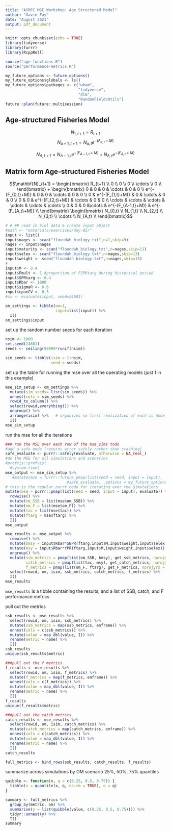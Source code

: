 ```yaml
---
title: "ASMFC MSE Workshop: Age Structured Model"
author: "Gavin Fay"
date: "August 2021"
output: pdf_document
---
```



```r
knitr::opts_chunk$set(echo = TRUE)
library(tidyverse)
library(furrr)
library(RcppRoll)
```

```r
source("age-functions.R")
source("performance-metrics.R")
```


```r
my_future_options <- future_options()
my_future_options$globals <- ls()
my_future_options$packages <- c("wham",
                                "tidyverse",
                                "dlm",
                                "RandomFieldsUtils")
future::plan(future::multisession)
```


## Age-structured Fisheries Model

$$ N_{1,t+1} = R_{t+1} $$
$$ N_{a+1,t+1} = N_{a,t}e^{-(F_{a,t}+M)} $$

$$ N_{A,t+1} = N_{A-1,t}e^{-(F_{A-1,t}+M)} + N_{A,t}e^{-(F_{A,t}+M)}$$


## Matrix form Age-structured Fisheries Model
\begingroup
\fontsize{7}{7}\selectfont
$$\mathbf{N}_{t+1} = 
\begin{bmatrix}
R_{t+1} \\
0 \\
0 \\
0 \\
\cdots \\
0 \\
\end{bmatrix} +
\begin{bmatrix}
0 & 0 & 0 & \cdots & 0 & 0 \\
e^{-(F_{0,t}+M)} & 0 & 0 & \cdots & 0 & 0 \\
0 & e^{-(F_{1,t}+M)} & 0 & \cdots & 0 & 0 \\
0 & 0 & e^{-(F_{2,t}+M)} & \cdots & 0 & 0 \\
\cdots & \cdots & \cdots & \cdots & \cdots & \cdots \\
0 & 0 & 0 &\cdots & e^{-(F_{A-1,t}+M)} & e^{-(F_{A,t}+M)} \\
\end{bmatrix} \begin{bmatrix}
N_{0,t} \\
N_{1,t} \\
N_{2,t} \\
N_{3,t} \\
\cdots \\
N_{A,t} \\
\end{bmatrix}$$
\endgroup




```r
# # ## read in biol data & create input object
#path <- "materials/exercises/day-02/"
input <- list()
input$nages <- scan("floundah_biology.txt",n=1,skip=9)
nages <- input$nages
input$maturity <- scan("floundah_biology.txt",n=nages,skip=11)
input$selex <- scan("floundah_biology.txt",n=nages,skip=13)
input$weight <- scan("floundah_biology.txt",n=nages,skip=15)
#
input$M <- 0.4
input$Fmult <- 1 #proportion of FSPRtarg during historical period
input$SPRtarg <- 0.4
input$Rbar <- 1000
input$sigmaR <- 0.6
input$cpueCV <- 0.3
#xx <- evaluate(input, seed=24601)
```


```r
om_settings <- tibble(om=1,
                      input=list(input)) %>% 
  I()
om_settings$input
```
set up the random number seeds for each iteration
```r
nsim <- 1000
set.seed(24601)
seeds <- ceiling(99999*runif(nsim))

sim_seeds <- tibble(isim = 1:nsim,
                    seed = seeds)
```


set up the table for running the mse over all the operating models (just 1 in this example)
```r
mse_sim_setup <- om_settings %>% 
  mutate(sim_seeds= list(sim_seeds)) %>% 
  unnest(cols = sim_seeds) %>% 
  rowid_to_column() %>% 
  select(rowid,everything()) %>% 
  ungroup() %>% 
  arrange(isim) %>%   # organizes so first realization of each is done first
  I()
mse_sim_setup
```

run the mse for all the iterations
```r
### run the MSE over each row of the mse_sims todo
#add a safe mode (returns error safely rather than crashing)
safe_evaluate <- purrr::safely(evaluate, otherwise = NA_real_)
#do the MSE for all simulations and scenarios
#profvis::profvis(
  #system.time(
mse_output <- mse_sim_setup %>% 
   #mutate(mse = furrr::future_pmap(list(seed = seed, input = input),
                           #safe_evaluate, .options = my_future_options)) %>% 
# this is the regular purrr code for iterating over the simulations
mutate(mse = purrr::pmap(list(seed = seed, input = input), evaluate)) %>% 
  rowwise() %>% 
  mutate(om_SSB = list(mse$om_SSB)) %>% 
  mutate(om_F = list(mse$om_F)) %>% 
  mutate(tac = list(mse$tac)) %>% 
  mutate(ftarg = mse$ftarg) %>% 
  I()
mse_output
```


```r
mse_results <- mse_output %>% 
  rowwise() %>% 
  mutate(bmsy = input$Rbar*SBPR(ftarg,input$M,input$weight,input$selex,input$maturity)) %>% 
  mutate(msy = input$Rbar*YPR(ftarg,input$M,input$weight,input$selex)) %>% 
  ungroup() %>% 
  mutate(ssb_metrics = pmap(list(om_SSB, bmsy), get_ssb_metrics, nprojyrs = 50),
         catch_metrics = pmap(list(tac, msy), get_catch_metrics, nprojyrs = 50),
         f_metrics = pmap(list(om_F, ftarg), get_F_metrics, nprojyrs = 50)) %>% 
  select(rowid, om, isim, ssb_metrics, catch_metrics, f_metrics) %>% 
  I()
mse_results
```

`mse_results` is a tibble containing the results, and a list of SSB, catch, and F performance metrics

pull out the  metrics

```r
ssb_results <- mse_results %>% 
  select(rowid, om, isim, ssb_metrics) %>% 
  mutate(ssb_metrics = map(ssb_metrics, enframe)) %>% 
  unnest(cols = c(ssb_metrics)) %>% 
  mutate(value = map_dbl(value, I)) %>% 
  rename(metric = name) %>% 
  I()
ssb_results
unique(ssb_results$metric)

###pull out the f metrics
f_results <- mse_results %>% 
  select(rowid, om, isim, f_metrics) %>% 
  mutate(f_metrics = map(f_metrics, enframe)) %>% 
  unnest(cols = c(f_metrics)) %>% 
  mutate(value = map_dbl(value, I)) %>% 
  rename(metric = name) %>% 
  I()
f_results
unique(f_results$metric)

###pull out the catch metrics
catch_results <- mse_results %>% 
  select(rowid, om, isim, catch_metrics) %>% 
  mutate(catch_metrics = map(catch_metrics, enframe)) %>% 
  unnest(cols = c(catch_metrics)) %>% 
  mutate(value = map_dbl(value, I)) %>% 
  rename(metric = name) %>% 
  I()
catch_results

full_metrics <- bind_rows(ssb_results, catch_results, f_results)
```



summarize across simulations by OM scenario
25%, 50%, 75% quantiles
```r
quibble <- function(x, q = c(0.25, 0.5, 0.75)) {
  tibble(x = quantile(x, q, na.rm = TRUE), q = q)
}

summary <- full_metrics %>% 
  group_by(metric, om) %>% 
  summarise(y = list(quibble(value, c(0.25, 0.5, 0.75)))) %>% 
  tidyr::unnest(y) %>% 
  I()
summary
```

